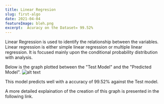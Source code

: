 ```yaml
---
title: Linear Regresion
slug: first-algo
date: 2021-04-04
featureImage: bleh.png
excerpt:  Acuracy on the Dataset= 99.52%
---
```


Linear Regression is used to identify the relationship between
the variables. Linear regression is either simple linear regression or multiple linear
regression. It is focused mainly upon the conditional probability distribution with
analysis.

Below is the graph plotted between the "Test Model" and the "Predicted Model".
![alt text](linearRegression.jpg)

This model predicts well with a accuracy of 99.52% against the Test model.

A more detailed explaination of the creation of this graph is presented in the following link.
